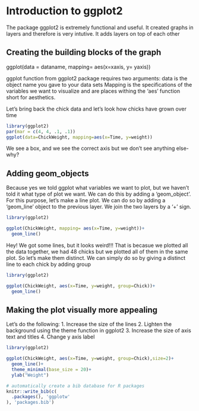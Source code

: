 # Introduction to ggplot2

The package ggplot2 is extremely functional and useful. It created graphs in layers and therefore is very intutive. It adds layers on top of each other 

## Creating the building blocks of the graph

ggplot(data = dataname, mapping= aes(x=xaxis, y= yaxis))

ggplot function from ggplot2 package requires two arguments:
  data is the object name you gave to your data sets
  Mapping is the specifications of the variables we want to visualize and are places withing the  'aes' function short for aesthetics.

Let's bring back the chick data and let's look how chicks have grown over time

```r
library(ggplot2)
par(mar = c(4, 4, .1, .1))
ggplot(data=ChickWeight, mapping=aes(x=Time, y=weight))
```
We see a box, and we see the correct axis but we don't see anything else- why?

## Adding geom_objects
Because yes we told ggplot what variables we want to plot, but we haven't told it what type of plot we want. 
We can do this by adding a 'geom_object'. For this purpose, let's make a line plot. We can do so by adding a 'geom_line' object to the previous layer. We join the two layers by a '+' sign.

```r
library(ggplot2)

ggplot(ChickWeight, mapping= aes(x=Time, y=weight))+
  geom_line()
```

Hey! We got some lines, but it looks weird!!!
That is becasue we plotted all the data together, we had 48 chicks but we plotted all of them in the same plot. So let's make them distinct. We can simply do so by giving a distinct line to each chick by adding group

```r
library(ggplot2)

ggplot(ChickWeight, aes(x=Time, y=weight, group=Chick))+
  geom_line()
```

## Making the plot visually more appealing 

Let's do the following:
1. Increase the size of the lines
2. Lighten the background using the theme function in ggplot2
3. Increase the size of axis text and titles
4. Change y axis label
```r
library(ggplot2)

ggplot(ChickWeight, aes(x=Time, y=weight, group=Chick),size=2)+
  geom_line()+
  theme_minimal(base_size = 20)+
  ylab("Weight")
```

```r
# automatically create a bib database for R packages
knitr::write_bib(c(
  .packages(), 'ggplotw'
), 'packages.bib')
```
